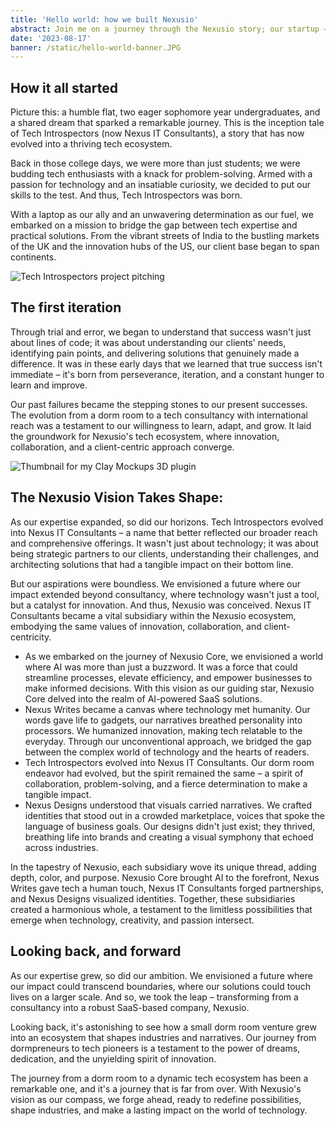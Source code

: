 ```yaml
---
title: 'Hello world: how we built Nexusio'
abstract: Join me on a journey through the Nexusio story; our startup – from its inception and evolution to the exciting innovations that are reshaping the tech landscape.
date: '2023-08-17'
banner: /static/hello-world-banner.JPG
---
```


## How it all started

Picture this: a humble flat, two eager sophomore year undergraduates, and a shared dream that sparked a remarkable journey. This is the inception tale of Tech Introspectors (now Nexus IT Consultants), a story that has now evolved into a thriving tech ecosystem.

Back in those college days, we were more than just students; we were budding tech enthusiasts with a knack for problem-solving. Armed with a passion for technology and an insatiable curiosity, we decided to put our skills to the test. And thus, Tech Introspectors was born.

With a laptop as our ally and an unwavering determination as our fuel, we embarked on a mission to bridge the gap between tech expertise and practical solutions. From the vibrant streets of India to the bustling markets of the UK and the innovation hubs of the US, our client base began to span continents.

![Tech Introspectors project pitching](/static/presentation1.JPG)

## The first iteration

Through trial and error, we began to understand that success wasn't just about lines of code; it was about understanding our clients' needs, identifying pain points, and delivering solutions that genuinely made a difference. It was in these early days that we learned that true success isn't immediate – it's born from perseverance, iteration, and a constant hunger to learn and improve.

Our past failures became the stepping stones to our present successes. The evolution from a dorm room to a tech consultancy with international reach was a testament to our willingness to learn, adapt, and grow. It laid the groundwork for Nexusio's tech ecosystem, where innovation, collaboration, and a client-centric approach converge.

![Thumbnail for my Clay Mockups 3D plugin](/static/presentation2.JPG)

## The Nexusio Vision Takes Shape:

As our expertise expanded, so did our horizons. Tech Introspectors evolved into Nexus IT Consultants – a name that better reflected our broader reach and comprehensive offerings. It wasn't just about technology; it was about being strategic partners to our clients, understanding their challenges, and architecting solutions that had a tangible impact on their bottom line.

But our aspirations were boundless. We envisioned a future where our impact extended beyond consultancy, where technology wasn't just a tool, but a catalyst for innovation. And thus, Nexusio was conceived. Nexus IT Consultants became a vital subsidiary within the Nexusio ecosystem, embodying the same values of innovation, collaboration, and client-centricity.

- As we embarked on the journey of Nexusio Core, we envisioned a world where AI was more than just a buzzword. It was a force that could streamline processes, elevate efficiency, and empower businesses to make informed decisions. With this vision as our guiding star, Nexusio Core delved into the realm of AI-powered SaaS solutions.
- Nexus Writes became a canvas where technology met humanity. Our words gave life to gadgets, our narratives breathed personality into processors. We humanized innovation, making tech relatable to the everyday. Through our unconventional approach, we bridged the gap between the complex world of technology and the hearts of readers.
- Tech Introspectors evolved into Nexus IT Consultants. Our dorm room endeavor had evolved, but the spirit remained the same – a spirit of collaboration, problem-solving, and a fierce determination to make a tangible impact.
- Nexus Designs understood that visuals carried narratives. We crafted identities that stood out in a crowded marketplace, voices that spoke the language of business goals. Our designs didn't just exist; they thrived, breathing life into brands and creating a visual symphony that echoed across industries.

In the tapestry of Nexusio, each subsidiary wove its unique thread, adding depth, color, and purpose. Nexusio Core brought AI to the forefront, Nexus Writes gave tech a human touch, Nexus IT Consultants forged partnerships, and Nexus Designs visualized identities. Together, these subsidiaries created a harmonious whole, a testament to the limitless possibilities that emerge when technology, creativity, and passion intersect.

## Looking back, and forward

As our expertise grew, so did our ambition. We envisioned a future where our impact could transcend boundaries, where our solutions could touch lives on a larger scale. And so, we took the leap – transforming from a consultancy into a robust SaaS-based company, Nexusio.

Looking back, it's astonishing to see how a small dorm room venture grew into an ecosystem that shapes industries and narratives. Our journey from dormpreneurs to tech pioneers is a testament to the power of dreams, dedication, and the unyielding spirit of innovation.

The journey from a dorm room to a dynamic tech ecosystem has been a remarkable one, and it's a journey that is far from over. With Nexusio's vision as our compass, we forge ahead, ready to redefine possibilities, shape industries, and make a lasting impact on the world of technology.
